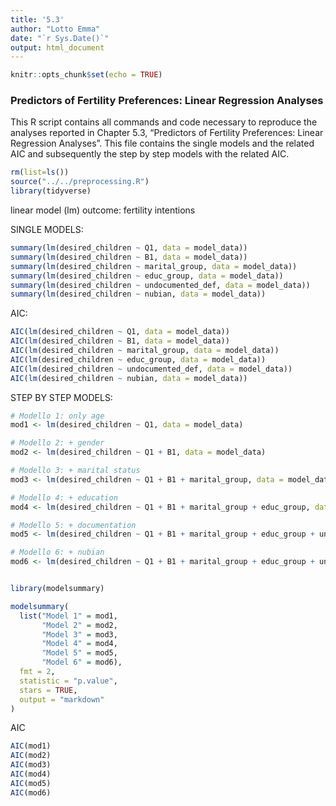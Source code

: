 ```yaml
---
title: '5.3'
author: "Lotto Emma"
date: "`r Sys.Date()`"
output: html_document
---
```


```r
knitr::opts_chunk$set(echo = TRUE)
```

### Predictors of Fertility Preferences: Linear Regression Analyses 

This R script contains all commands and code necessary to reproduce the analyses reported in Chapter 5.3, “Predictors of Fertility Preferences: Linear Regression Analyses”. This file contains the single models and the related AIC and subsequently the step by step models with the related AIC.

```r
rm(list=ls())
source("../../preprocessing.R")
library(tidyverse)
```

linear model (lm) outcome: fertility intentions

SINGLE MODELS:

```r
summary(lm(desired_children ~ Q1, data = model_data))
summary(lm(desired_children ~ B1, data = model_data))
summary(lm(desired_children ~ marital_group, data = model_data))
summary(lm(desired_children ~ educ_group, data = model_data))
summary(lm(desired_children ~ undocumented_def, data = model_data))
summary(lm(desired_children ~ nubian, data = model_data))

```

AIC:

```r
AIC(lm(desired_children ~ Q1, data = model_data))
AIC(lm(desired_children ~ B1, data = model_data))
AIC(lm(desired_children ~ marital_group, data = model_data))
AIC(lm(desired_children ~ educ_group, data = model_data))
AIC(lm(desired_children ~ undocumented_def, data = model_data))
AIC(lm(desired_children ~ nubian, data = model_data))

```

STEP BY STEP MODELS:

```r
# Modello 1: only age 
mod1 <- lm(desired_children ~ Q1, data = model_data)

# Modello 2: + gender
mod2 <- lm(desired_children ~ Q1 + B1, data = model_data)

# Modello 3: + marital status
mod3 <- lm(desired_children ~ Q1 + B1 + marital_group, data = model_data)

# Modello 4: + education
mod4 <- lm(desired_children ~ Q1 + B1 + marital_group + educ_group, data = model_data)

# Modello 5: + documentation
mod5 <- lm(desired_children ~ Q1 + B1 + marital_group + educ_group + undocumented_def, data = model_data)

# Modello 6: + nubian
mod6 <- lm(desired_children ~ Q1 + B1 + marital_group + educ_group + undocumented_def + nubian, data = model_data)


library(modelsummary)

modelsummary(
  list("Model 1" = mod1,
       "Model 2" = mod2,
       "Model 3" = mod3,
       "Model 4" = mod4,
       "Model 5" = mod5,
       "Model 6" = mod6),
  fmt = 2,
  statistic = "p.value",
  stars = TRUE,
  output = "markdown" 
)


```

AIC

```r
AIC(mod1)
AIC(mod2)
AIC(mod3)
AIC(mod4)
AIC(mod5)
AIC(mod6)
```
